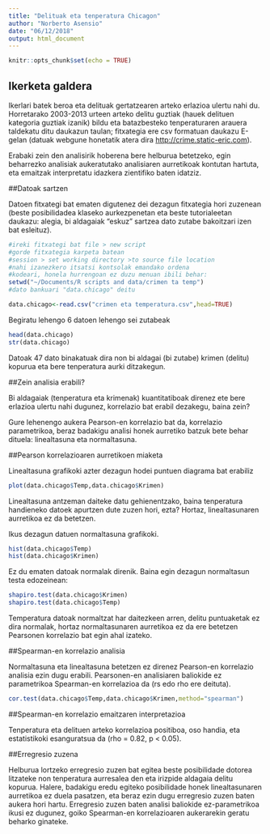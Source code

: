 ```yaml
---
title: "Delituak eta tenperatura Chicagon"
author: "Norberto Asensio"
date: "06/12/2018"
output: html_document
---
```


```r
knitr::opts_chunk$set(echo = TRUE)
```

## Ikerketa galdera

Ikerlari batek beroa eta delituak gertatzearen arteko erlazioa ulertu nahi du. Horretarako 2003-2013 urteen arteko delitu guztiak (hauek delituen kategoria guztiak izanik) bildu eta batazbesteko tenperaturaren arauera taldekatu ditu daukazun taulan; fitxategia ere csv formatuan daukazu E-gelan (datuak webgune honetatik atera dira <http://crime.static-eric.com>).

Erabaki zein den analisirik hoberena bere helburua betetzeko, egin beharrezko analisiak aukeratutako analisiaren aurretikoak kontutan hartuta, eta emaitzak interpretatu idazkera zientifiko baten idatziz.

##Datoak sartzen

Datoen fitxategi bat ematen digutenez dei dezagun fitxategia hori zuzenean (beste posibilidadea klaseko aurkezpenetan eta beste tutorialeetan daukazu: alegia, bi aldagaiak "eskuz" sartzea dato zutabe bakoitzari izen bat esleituz).

```r
#ireki fitxategi bat file > new script
#gorde fitxategia karpeta batean
#session > set working directory >to source file location
#nahi izanezkero itsatsi kontsolak emandako ordena
#kodeari, honela hurrengoan ez duzu menuan ibili behar:
setwd("~/Documents/R scripts and data/crimen ta temp")
#dato bankuari "data.chicago" deitu

data.chicago<-read.csv("crimen eta temperatura.csv",head=TRUE)

```

Begiratu lehengo 6 datoen lehengo sei zutabeak

```r
head(data.chicago)
str(data.chicago)
```

Datoak 47 dato binakatuak dira non bi aldagai (bi zutabe) krimen (delitu) kopurua eta bere tenperatura aurki ditzakegun.

##Zein analisia erabili?

Bi aldagaiak (tenperatura eta krimenak) kuantitatiboak direnez ete bere erlazioa ulertu nahi dugunez, korrelazio bat erabil dezakegu, baina zein?

Gure lehenengo aukera Pearson-en korrelazio bat da, korrelazio parametrikoa, beraz badakigu analisi honek aurretiko batzuk bete behar dituela: linealtasuna eta normaltasuna.

##Pearson korrelazioaren aurretikoen miaketa

Linealtasuna grafikoki azter dezagun hodei puntuen diagrama bat erabiliz
```r
plot(data.chicago$Temp,data.chicago$Krimen)
```

Linealtasuna antzeman daiteke datu gehienentzako, baina tenperatura handieneko datoek apurtzen dute zuzen hori, ezta? Hortaz, linealtasunaren aurretikoa ez da betetzen.

Ikus dezagun datuen normaltasuna grafikoki.

```r
hist(data.chicago$Temp)
hist(data.chicago$Krimen)
```

Ez du ematen datoak normalak direnik. Baina egin dezagun normaltasun testa edozeinean:

```r
shapiro.test(data.chicago$Krimen)
shapiro.test(data.chicago$Temp)
```

Temperatura datoak normaltzat har daitezkeen arren, delitu puntuaketak ez dira normalak, hortaz normaltasunaren aurretikoa ez da ere betetzen Pearsonen korrelazio bat egin ahal izateko.

##Spearman-en korrelazio analisia

Normaltasuna eta linealtasuna betetzen ez direnez Pearson-en korrelazio analisia ezin dugu erabili. Pearsonen-en analisiaren baliokide ez parametrikoa Spearman-en korrelazioa da (rs edo rho ere deituta).

```r
cor.test(data.chicago$Temp,data.chicago$Krimen,method="spearman")
```

##Spearman-en korrelazio emaitzaren interpretazioa

Tenperatura eta delituen arteko korrelazioa positiboa, oso handia, eta estatistikoki esanguratsua da (rho = 0.82, p < 0.05).

##Erregresio zuzena

Helburua lortzeko erregresio zuzen bat egitea beste posibilidade dotorea litzateke non tenperatura aurresalea den eta irizpide aldagaia delitu kopurua. Halere, badakigu eredu egiteko posibilidade honek linealtasunaren aurretikoa ez duela pasatzen, eta beraz ezin dugu erregresio zuzen baten aukera hori hartu. Erregresio zuzen baten analisi baliokide ez-parametrikoa ikusi ez dugunez, goiko Spearman-en korrelazioaren aukerarekin geratu beharko ginateke.



